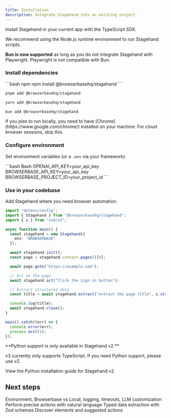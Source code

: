 ```yaml
---
title: Installation
description: Integrate Stagehand into an existing project.
---
```


Install Stagehand in your current app with the TypeScript SDK.

<Tip>
We recommend using the Node.js runtime environment to run Stagehand scripts.

**Bun is now supported** as long as you do not integrate Stagehand with Playwright. Playwright is not compatible with Bun.
</Tip>

<Tabs>
<Tab title="TypeScript">

### Install dependencies

<CodeGroup>
```bash npm
npm install @browserbasehq/stagehand
```

```bash pnpm
pnpm add @browserbasehq/stagehand
```

```bash yarn
yarn add @browserbasehq/stagehand
```
```bash bun icon="sparkles"
bun add @browserbasehq/stagehand
```
</CodeGroup>

<Tip>
If you plan to run locally, you need to have [Chrome](https://www.google.com/chrome/) installed on your machine. For cloud browser sessions, skip this.
</Tip>

### Configure environment

Set environment variables (or a `.env` via your framework):

<CodeGroup>
```bash Bash
OPENAI_API_KEY=your_api_key
BROWSERBASE_API_KEY=your_api_key
BROWSERBASE_PROJECT_ID=your_project_id
```
</CodeGroup>

### Use in your codebase

Add Stagehand where you need browser automation.

```typescript
import "dotenv/config";
import { Stagehand } from "@browserbasehq/stagehand";
import { z } from "zod/v3";

async function main() {
  const stagehand = new Stagehand({
    env: "BROWSERBASE"
  });

  await stagehand.init();
  const page = stagehand.context.pages()[0];

  await page.goto("https://example.com");

  // Act on the page
  await stagehand.act("Click the sign in button");

  // Extract structured data
  const title = await stagehand.extract("extract the page title", z.string());

  console.log(title);
  await stagehand.close();
}

main().catch((err) => {
  console.error(err);
  process.exit(1);
});
```

</Tab>

<Tab title="Python">

<Note>
**Python support is only available in Stagehand v2.**

v3 currently only supports TypeScript. If you need Python support, please use v2.
</Note>

<Card title="Install Stagehand v2 for Python" icon="python" href="/v2/first-steps/installation#python">
  View the Python installation guide for Stagehand v2
</Card>

</Tab>

</Tabs>

## Next steps

<CardGroup cols={2}>
  <Card 
    title="Configuration"
    icon="gear"
    href="/v3/configuration/browser"
  >
    Environment, Browserbase vs Local, logging, timeouts, LLM customization
  </Card>
  <Card 
    title="Act"
    icon="arrow-pointer"
    href="/v3/basics/act"
  >
    Perform precise actions with natural language
  </Card>
  <Card 
    title="Extract"
    icon="download"
    href="/v3/basics/extract"
  >
    Typed data extraction with Zod schemas
  </Card>
  <Card 
    title="Observe"
    icon="eye"
    href="/v3/basics/observe"
  >
    Discover elements and suggested actions
  </Card>
</CardGroup>
